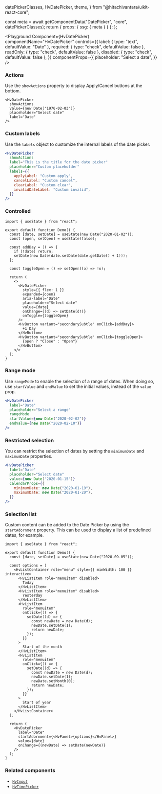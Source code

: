   datePickerClasses,
  HvDatePicker,
  theme,
} from "@hitachivantara/uikit-react-core";


  const meta = await getComponentData("DatePicker", "core", datePickerClasses);
  return { props: { ssg: { meta } } };
};

<Description />

<Page>

<Playground
  Component={HvDatePicker}
  componentName="HvDatePicker"
  controls={{
    label: { type: "text", defaultValue: "Date" },
    required: { type: "check", defaultValue: false },
    readOnly: { type: "check", defaultValue: false },
    disabled: { type: "check", defaultValue: false },
  }}
  componentProps={{
    placeholder: "Select a date",
  }}
/>

### Actions

Use the `showActions` property to display Apply/Cancel buttons at the bottom.

```tsx live
<HvDatePicker
  showActions
  value={new Date("1970-02-03")}
  placeholder="Select date"
  label="Date"
/>
```

### Custom labels

Use the `labels` object to customize the internal labels of the date picker.

```jsx live
<HvDatePicker
  showActions
  label="This is the title for the date picker"
  placeholder="Custom placeholder"
  labels={{
    applyLabel: "Custom apply",
    cancelLabel: "Custom cancel",
    clearLabel: "Custom clear",
    invalidDateLabel: "Custom invalid",
  }}
/>
```

### Controlled

```tsx live
import { useState } from "react";

export default function Demo() {
  const [date, setDate] = useState(new Date("2020-01-02"));
  const [open, setOpen] = useState(false);

  const addDay = () => {
    if (!date) return;
    setDate(new Date(date.setDate(date.getDate() + 1)));
  };

  const toggleOpen = () => setOpen((o) => !o);

  return (
    <>
      <HvDatePicker
        style={{ flex: 1 }}
        expanded={open}
        aria-label="Date"
        placeholder="Select date"
        value={date}
        onChange={(d) => setDate(d!)}
        onToggle={toggleOpen}
      />
      <HvButton variant="secondarySubtle" onClick={addDay}>
        +1 Day
      </HvButton>
      <HvButton variant="secondarySubtle" onClick={toggleOpen}>
        {open ? "Close" : "Open"}
      </HvButton>
    </>
  );
}
```

### Range mode

Use `rangeMode` to enable the selection of a range of dates. When doing so, use `startValue` and `endValue` to set the initial values, instead of the `value` prop.

```jsx live
<HvDatePicker
  label="Date"
  placeholder="Select a range"
  rangeMode
  startValue={new Date("2020-02-02")}
  endValue={new Date("2020-02-10")}
/>
```

### Restricted selection

You can restrict the selection of dates by setting the `minimumDate` and `maximumDate` properties.

```jsx live
<HvDatePicker
  label="Date"
  placeholder="Select date"
  value={new Date("2020-01-15")}
  calendarProps={{
    minimumDate: new Date("2020-01-10"),
    maximumDate: new Date("2020-01-20"),
  }}
/>
```

### Selection list

Custom content can be added to the Date Picker by using the `startAdornment` property. This can be used to display a list of predefined dates, for example.

```tsx live
import { useState } from "react";

export default function Demo() {
  const [date, setDate] = useState(new Date("2020-09-05"));

  const options = (
    <HvListContainer role="menu" style={{ minWidth: 100 }} interactive>
      <HvListItem role="menuitem" disabled>
        Today
      </HvListItem>
      <HvListItem role="menuitem" disabled>
        Yesterday
      </HvListItem>
      <HvListItem
        role="menuitem"
        onClick={() => {
          setDate((d) => {
            const newDate = new Date(d);
            newDate.setDate(1);
            return newDate;
          });
        }}
      >
        Start of the month
      </HvListItem>
      <HvListItem
        role="menuitem"
        onClick={() => {
          setDate((d) => {
            const newDate = new Date(d);
            newDate.setDate(1);
            newDate.setMonth(0);
            return newDate;
          });
        }}
      >
        Start of year
      </HvListItem>
    </HvListContainer>
  );

  return (
    <HvDatePicker
      label="Date"
      startAdornment={<HvPanel>{options}</HvPanel>}
      value={date}
      onChange={(newDate) => setDate(newDate)}
    />
  );
}
```

### Related components

- [`HvInput`](/components/input)
- [`HvTimePicker`](/components/time-picker)

</Page>

